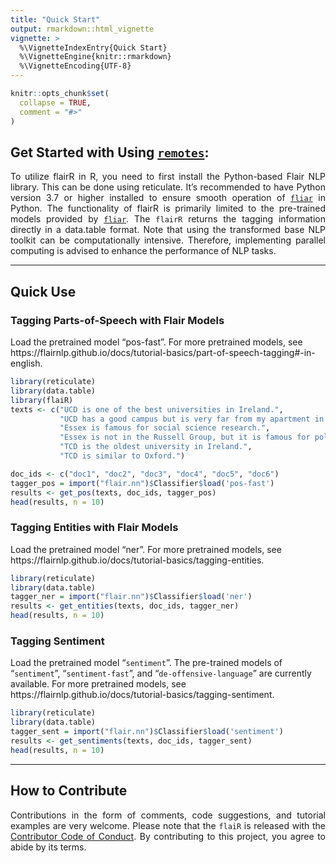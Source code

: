 ```yaml
---
title: "Quick Start"
output: rmarkdown::html_vignette
vignette: >
  %\VignetteIndexEntry{Quick Start}
  %\VignetteEngine{knitr::rmarkdown}
  %\VignetteEncoding{UTF-8}
---
```


```r
knitr::opts_chunk$set(
  collapse = TRUE,
  comment = "#>"
)
```

## Get Started with Using [`remotes`](https://github.com/r-lib/remotes):

<div style="text-align: justify">


To utilize flairR in R, you need to first install the Python-based Flair NLP library. This can be done using reticulate. It's recommended to have Python version 3.7 or higher installed to ensure smooth operation of [`fliar`](https://flairnlp.github.io) in Python. The functionality of flairR is primarily limited to the pre-trained models provided by [`fliar`](https://flairnlp.github.io). The `flairR` returns the tagging information directly in a data.table format. Note that using the transformed base NLP toolkit can be computationally intensive. Therefore, implementing parallel computing is advised to enhance the performance of NLP tasks.

</div>

-----

## Quick Use

### Tagging Parts-of-Speech with Flair Models
Load the pretrained model "pos-fast". For more pretrained models, see https://flairnlp.github.io/docs/tutorial-basics/part-of-speech-tagging#-in-english.

```r
library(reticulate)
library(data.table)
library(flaiR)
texts <- c("UCD is one of the best universities in Ireland.",
           "UCD has a good campus but is very far from my apartment in Dublin.",
           "Essex is famous for social science research.",
           "Essex is not in the Russell Group, but it is famous for political science research and in 1994 Group.",
           "TCD is the oldest university in Ireland.",
           "TCD is similar to Oxford.")

doc_ids <- c("doc1", "doc2", "doc3", "doc4", "doc5", "doc6")
tagger_pos = import("flair.nn")$Classifier$load('pos-fast')
results <- get_pos(texts, doc_ids, tagger_pos)
head(results, n = 10)
```




### Tagging Entities with Flair Models
Load the pretrained model "ner". For more pretrained models, see https://flairnlp.github.io/docs/tutorial-basics/tagging-entities.

```r
library(reticulate)
library(data.table)
tagger_ner = import("flair.nn")$Classifier$load('ner')
results <- get_entities(texts, doc_ids, tagger_ner)
head(results, n = 10)
```



### __Tagging Sentiment__ 
Load the pretrained model "`sentiment`".  The pre-trained models of "`sentiment`", "`sentiment-fast`", and "`de-offensive-language`" are currently available. For more pretrained models, see https://flairnlp.github.io/docs/tutorial-basics/tagging-sentiment.

```r
library(reticulate)
library(data.table)
tagger_sent = import("flair.nn")$Classifier$load('sentiment')
results <- get_sentiments(texts, doc_ids, tagger_sent)
head(results, n = 10)
```

-----

## __How to Contribute__

<div style="text-align: justify">
Contributions in the form of comments, code suggestions, and tutorial examples are very welcome. Please note that the `flaiR` is released with the [Contributor Code of Conduct](https://github.com/davidycliao/flaiR/blob/master/CONDUCT.md). By contributing to this project, you agree to abide by its terms. 

</div>

<br> 
